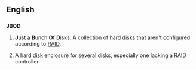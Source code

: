 ==English==

==={{acronym}}===
'''JBOD'''

# {{computing|humorous}} '''J'''ust a '''B'''unch '''O'''f '''D'''isks.  A collection of [[hard disk]]s that aren't configured according to [[RAID]].
# {{computing}} A [[hard disk]] enclosure for several disks, especially one lacking a [[RAID]] controller.